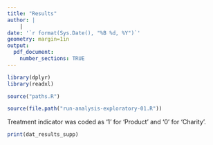 ```yaml
---
title: "Results"
author: |
    |
date: '`r format(Sys.Date(), "%B %d, %Y")`'
geometry: margin=1in
output: 
  pdf_document:
    number_sections: TRUE
---
```


```r
library(dplyr)
library(readxl)

source("paths.R")

source(file.path("run-analysis-exploratory-01.R"))
```

Treatment indicator was coded as '1' for 'Product' and '0' for 'Charity'.

```r
print(dat_results_supp)
```


